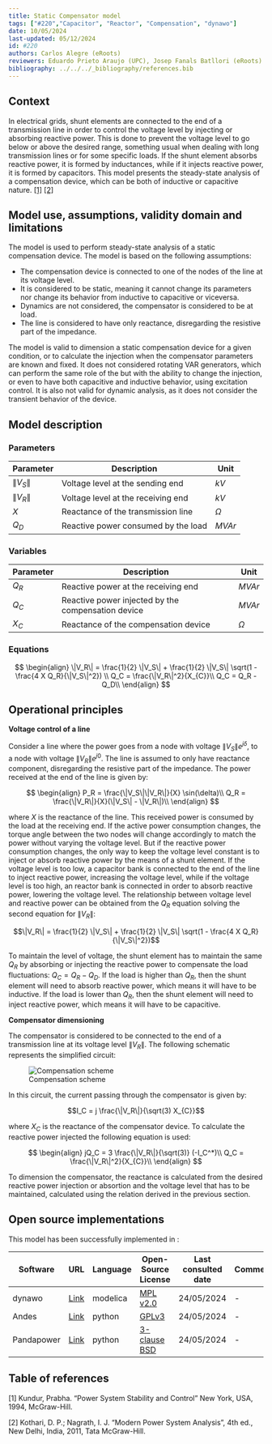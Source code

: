 ```yaml
---
title: Static Compensator model
tags: ["#220","Capacitor", "Reactor", "Compensation", "dynawo"]
date: 10/05/2024 
last-updated: 05/12/2024
id: #220
authors: Carlos Alegre (eRoots)
reviewers: Eduardo Prieto Araujo (UPC), Josep Fanals Batllori (eRoots)
bibliography: ../../../_bibliography/references.bib
---
```


## Context

In electrical grids, shunt elements are connected to the end of a transmission line in order to control the voltage level by injecting or absorbing reactive power. This is done to prevent the voltage level to go below or above the desired range, something usual when dealing with long transmission lines or for some specific loads. If the shunt element absorbs reactive power, it is formed by inductances, while if it injects reactive power, it is formed by capacitors. This model presents the steady-state analysis of a compensation device, which can be both of inductive or capacitive nature. [[1]](#1) [[2]](#2)

## Model use, assumptions, validity domain and limitations

The model is used to perform steady-state analysis of a static compensation device. The model is based on the following assumptions:

- The compensation device is connected to one of the nodes of the line at its voltage level.
- It is considered to be static, meaning it cannot change its parameters nor change its behavior from inductive to capacitive or viceversa.
- Dynamics are not considered, the compensator is considered to be at load.
- The line is considered to have only reactance, disregarding the resistive part of the impedance.

The model is valid to dimension a static compensation device for a given condition, or to calculate the injection when the compensator parameters are known and fixed. It does not considered rotating VAR generators, which can perform the same role of the but with the ability to change the injection, or even to have both capacitive and inductive behavior, using excitation control. It is also not valid for dynamic analysis, as it does not consider the transient behavior of the device.

## Model description

### Parameters

| Parameter | Description | Unit | 
| --- | --- | --- |
| $\|V_S\|$ | Voltage level at the sending end | $kV$ |
| $\|V_R\|$ | Voltage level at the receiving end | $kV$ |
| $X$ | Reactance of the transmission line | $\Omega$ |
| $Q_D$ | Reactive power consumed by the load | $MVAr$ |

### Variables

| Parameter | Description | Unit | 
| --- | --- | --- |
| $Q_R$ | Reactive power at the receiving end | $MVAr$ |
| $Q_C$ | Reactive power injected by the compensation device | $MVAr$ |
| $X_{C}$ | Reactance of the compensation device | $\Omega$ |

### Equations

$$
\begin{align}
\|V_R\| = \frac{1}{2} \|V_S\| + \frac{1}{2} \|V_S\| \sqrt(1 - \frac{4 X Q_R}{\|V_S\|^2}) \\
Q_C = \frac{\|V_R\|^2}{X_{C}}\\
Q_C = Q_R - Q_D\\
\end{align}
$$

## Operational principles

**Voltage control of a line**

Consider a line where the power goes from a node with voltage $\|V_S\|e^{j\delta}$, to a node with voltage $\|V_R\|e^{j0}$. The line is assumed to only have reactance component, disregarding the resistive part of the impedance. The power received at the end of the line is given by:

$$
\begin{align}
P_R = \frac{\|V_S\|\|V_R\|}{X} \sin(\delta)\\
Q_R = \frac{\|V_R\|}{X}(\|V_S\| - \|V_R\|)\\
\end{align}
$$

where $X$ is the reactance of the line. This received power is consumed by the load at the receiving end. If the active power consumption changes, the torque angle between the two nodes will change accordingly to match the power without varying the voltage level. But if the reactive power consumption changes, the only way to keep the voltage level constant is to inject or absorb reactive power by the means of a shunt element. If the voltage level is too low, a capacitor bank is connected to the end of the line to inject reactive power, increasing the voltage level, while if the voltage level is too high, an reactor bank is connected in order to absorb reactive power, lowering the voltage level. The relationship between voltage level and reactive power can be obtained from the $Q_R$ equation solving the second equation for $\|V_R\|$:

$$\|V_R\| = \frac{1}{2} \|V_S\| + \frac{1}{2} \|V_S\| \sqrt(1 - \frac{4 X Q_R}{\|V_S\|^2})$$
       
To maintain the level of voltage, the shunt element has to maintain the same $Q_R$ by absorbing or injecting the reactive power to compensate the load fluctuations: $Q_C = Q_R - Q_D$. If the load is higher than $Q_R$, then the shunt element will need to absorb reactive power, which means it will have to be inductive. If the load is lower than $Q_R$, then the shunt element will need to inject reactive power, which means it will have to be capacitive.

**Compensator dimensioning**

The compensator is considered to be connected to the end of a transmission line at its voltage level $\|V_R\|$. The following schematic represents the simplified circuit:

![Compensation scheme](Compdevice_scheme.svg){#fig-compensation-scheme}

In this circuit, the current passing through the compensator is given by:

$$I_C = j \frac{\|V_R\|}{\sqrt(3) X_{C}}$$

where $X_C$ is the reactance of the compensator device. To calculate the reactive power injected the following equation is used:

$$
\begin{align}
jQ_C = 3 \frac{\|V_R\|}{\sqrt(3)} (-I_C^*)\\
Q_C = \frac{\|V_R\|^2}{X_{C}}\\
\end{align}
$$

To dimension the compensator, the reactance is calculated from the desired reactive power injection or absortion and the voltage level that has to be maintained, calculated using the relation derived in the previous section.

## Open source implementations

This model has been successfully implemented in :

| Software      | URL | Language | Open-Source License | Last consulted date | Comments |
| --------------| --- | --------- | ------------------- |------------------- | -------- |
| dynawo | [Link](https://github.com/dynawo/dynawo/blob/master/dynawo/sources/Models/Modelica/Dynawo/Electrical/Shunts/ShuntB.mo) | modelica | [MPL v2.0](https://www.mozilla.org/en-US/MPL/2.0/)  | 24/05/2024 | - |
| Andes | [Link](https://github.com/CURENT/andes/blob/master/andes/models/shunt/shunt.py) | python | [GPLv3](https://www.gnu.org/licenses/gpl-3.0.en.html)  | 24/05/2024 | - |
| Pandapower | [Link](https://github.com/e2nIEE/pandapower/blob/develop/pandapower/converter/cim/cim2pp/converter_classes/shunts/linearShuntCompensatorCim16.py) | python | [3-clause BSD](https://pandapower.readthedocs.io/en/v2.0.1/about/license.html)  | 24/05/2024 | - |

## Table of references

<a id="1">[1]</a> Kundur, Prabha. "Power System Stability and Control" New York, USA, 1994, McGraw-Hill.

<a id="2">[2]</a> Kothari, D. P.; Nagrath, I. J. "Modern Power System Analysis", 4th ed., New Delhi, India, 2011, Tata McGraw-Hill. 
